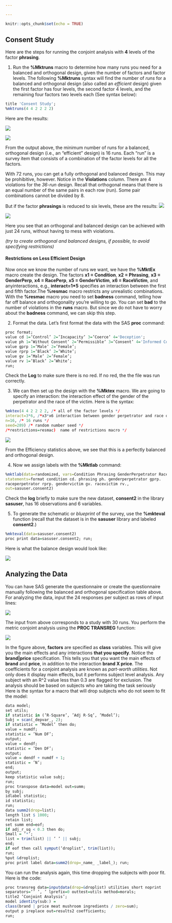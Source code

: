 ```yaml
---

---
```


```r
knitr::opts_chunk$set(echo = TRUE)
```

## Consent Study

Here are the steps for running the conjoint analysis with **4** levels of the factor **phrasing**. 

1. Run the **%Mktruns** macro to determine how many runs you need for a balanced and orthogonal design, given the number of factors and factor levels. The following **%Mktruns** syntax will find the number of *runs* for a balanced and orthogonal design (also called an *efficient* design) given the first factor has four levels, the second factor 4 levels, and the remaining four factors two levels each (See syntax below):


```r
title 'Consent Study';
%mktruns(4 4 2 2 2 2)

```

Here are the results:

![](/images/RSommers2_FactorsWithLevels.jpg)

![](/Users/Mark V. Brow/Desktop/Repository11/markbrow.github.io/RSommers2_Runs.jpg)


From the output above, the minimum number of runs for a balanced, orthogonal design (i.e., an "efficient" design) is 16 runs. Each "run" is a survey item that consists of a combination of the factor levels for all the factors.

With 72 runs, you can get a fully orthogonal and balanced design. This may be prohibitive, however. Notice in the **Violations** column. There are 4 violations for the *36-run* design. Recall that orthogonal means that there is an equal number of the same pairs in each row (run). Some pair combinations cannot be divided by 8.

But if the factor **phrasings** is reduced to six levels, these are the results:
![](/Users/Mark V. Brow/Desktop/Repository11/markbrow.github.io/RSommers_ConsentLevSix.jpg)

![](/Users/Mark V. Brow/Desktop/Repository11/markbrow.github.io/RSommers_ConsentRunsSix.jpg)

Here you see that an orthogonal and balanced design can be achieved with just 24 runs, without having to mess with violations.

*(try to create orthogonal and balanced designs, if possible, to avoid specifying restrictions)*

#### Restrictions on Less Efficient Design

Now once we know the number of runs we want, we have the **%MktEx** macro create the design. The factors **x1 = Condition**, **x2 = Phrasing**, **x3 = GenderPerp**, **x4 = RacePerp**, **x5 = GenderVictim**, **x6 = RaceVictim**, and anyinteractions, e.g., **interact=1\*5** specifies an interaction between the first and fifth factor.The **%resmac** macro restricts any unrealistic combinations. With the **%resmac** macro you need to set **badness** command, telling how far off balance and orthogonality you're willing to go. You can set **bad** to the number of violations in the **runs** macro. But since we do not have to worry about the **badness** command, we can skip this step.

2. Format the data.
Let's first format the data with the SAS **proc** command:


```r
proc format;
value cd 1=’Control’ 2=’Incapacity’ 3=’Coerce’ 4='Deception';
value ph 1=’Without Consent’ 2=’Permissible’ 3=’Consent’ 4='Informed Consent';
value gprp 1=’Male’ 2=’Female’;
value rprp 1=’Black’ 2=’White’;
value gv 1=’Male’ 2=’Female’;
value rv 1=’Black’ 2=’White’;
run;
```

Check the **Log** to make sure there is no red. If no red, the the file was run correctly.

3. We can then set up the design with the **%Mktex** macro. We are going to specify an interaction: the interaction effect of the gender of the perpetrator and the race of the victim. Here is the syntax:


```r
%mktex(4 4 2 2 2 2, /* all of the factor levels */
interact=3*6, /*x3*x6 interaction between gender perpetrator and race of victim */
n=16, /* 16 runs */
seed=289) /* random number seed */
/*restrictions=resmac)  name of restrictions macro */
```

![](/Users/Mark V. Brow/Desktop/Repository11/markbrow.github.io/RSommers2_Efficiency.jpg)

From the Efficiency statistics above, we see that this is a perfectly balanced and orthogonal design.

4. Now we assign labels with the **%Mktlab** command:


```r
%mktlab(data=randomized, vars=Condition Phrasing GenderPerpetrator RacePerpetrator GenderVictim RaceVictim,
statements=format condition cd. phrasing ph. genderperpetrator gprp.
raceperpetrator rprp. gendervictim gv. racevictim rv.,
out=sasuser.consent2)
```

Check the **log** briefly to make sure the new dataset, **consent2** in the library **sasuser**, has 16 observations and 6 variables.

5. To generate the schematic or *blueprint* of the survey, use the **%mkteval** function (recall that the dataset is in the **sasuser** library and labeled **consent2**.) 

```r
%mkteval(data=sasuser.consent2)
proc print data=sasuser.consent2; run;
```

Here is what the balance design would look like:

![](/Users/Mark V. Brow/Desktop/Repository11/markbrow.github.io/RSommers2_Schematic.jpg)

## Analyzing the Data

You can have SAS generate the questionnaire or create the questionnaire manually following the balanced and orthogonal specification table above. For analyzing the data, input the 24 responses per subject as rows of input lines:

![](/Users/Mark V. Brow/Desktop/Repository11/markbrow.github.io/RSommers_ResponseInput.jpg)

The input from above corresponds to a study with 30 runs. You perform the metric conjoint analysis using the **PROC TRANSREG** function:

![](/Users/Mark V. Brow/Desktop/Repository11/markbrow.github.io/RSommers_TRANSREG.jpg)

In the figure above, **factors** are specified as **class** variables. This will give you the main effects and any interactions **that you specify**. Notice the **brand|price** specification. This tells you that you want the main effects of **brand** and **price**, in addition to the interaction **brand X price**. The coefficients for a conjoint analysis are known as *part-worth utilities*. Not only does it display main effects, but it performs subject level analysis. Any subject with an R^2 value less than 0.3 are flagged for exclusion. The analysis should be based on subjects who are taking the task seriously Here is the syntax for a macro that will drop subjects who do not seem to fit the model:

```r
data model;
set utils;
if statistic in (’R-Square’, ’Adj R-Sq’, ’Model’);
Subj = scan(_depvar_, 2);
if statistic = ’Model’ then do;
value = numdf;
statistic = ’Num DF’;
output;
value = dendf;
statistic = ’Den DF’;
output;
value = dendf + numdf + 1;
statistic = ’N’;
end;
output;
keep statistic value subj;
run;
proc transpose data=model out=summ;
by subj;
idlabel statistic;
id statistic;
run;
data summ2(drop=list);
length list $ 1000;
retain list;
set summ end=eof;
if adj_r_sq < 0.3 then do;
Small = ’*’;
list = trim(list) || ’ ’ || subj;
end;
if eof then call symput(’droplist’, trim(list));
run;
%put &droplist;
proc print label data=summ2(drop=_name_ _label_); run;
```

You can run the analysis again, this time dropping the subjects with poor fit. Here is the code:

```r
proc transreg data=inputdata(drop=&droplist) utilities short noprint
separators=’’ ’, ’ lprefix=0 outtest=utils method=morals;
title2 ’Conjoint Analysis’;
model identity(sub:) =
class(brand | price meat mushroom ingredients / zero=sum);
output p ireplace out=results2 coefficients;
run;
```
